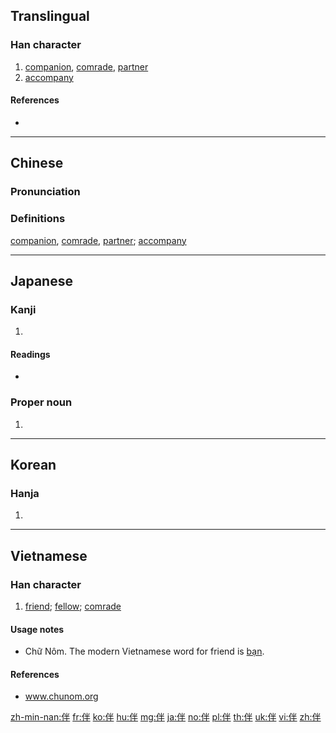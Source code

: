 {{also|件}}
==Translingual==

===Han character===
{{Han char|rn=9|rad=人|as=05|sn=7|four=29250|canj=OFQ|ids=⿰亻半}}

# [[companion]], [[comrade]], [[partner]]
# [[accompany]]

====References====
* {{Han ref|kx=0096.230|dkj=00475|dj=0205.090|hdz=10139.010|uh=4F34|ud=20276|bh=A6F1|bd=42737}}

----

==Chinese==
{{zh-forms}}

===Pronunciation===
{{zh-pron
|m=bàn
|c=bun6,pun5
|mc=y
|oc=y
|ma=
|cat=n,v
}}

===Definitions===
[[companion]], [[comrade]], [[partner]]; [[accompany]]
----

==Japanese==

===Kanji===
{{ja-kanji|grade=c|rs=人05}}

# {{defn|lang=ja|sort=人05}}

====Readings====
* {{ja-readings|goon=[[ばん]] (ban)|kanon=[[はん]] (han)|kun=[[ともなう]] (tomonau), [[とも]] (tomo)}}

===Proper noun===
{{ja-pos|proper|ばん}}

# {{surname|lang=ja|sort=はん'}}

----

==Korean==

===Hanja===
{{ko-hanja|hangeul=반|rv=ban|mr=pan}}

# {{defn|lang=ko|sort=人05}}

----

==Vietnamese==

===Han character===
{{vi-hantu|[[bạn]]|rs=人05}}

# [[friend]]; [[fellow]]; [[comrade]]

====Usage notes====
* Chữ Nôm. The modern Vietnamese word for friend is [[bạn]].

====References====
* [http://www.chunom.org/pages/伴 www.chunom.org]

[[zh-min-nan:伴]]
[[fr:伴]]
[[ko:伴]]
[[hu:伴]]
[[mg:伴]]
[[ja:伴]]
[[no:伴]]
[[pl:伴]]
[[th:伴]]
[[uk:伴]]
[[vi:伴]]
[[zh:伴]]